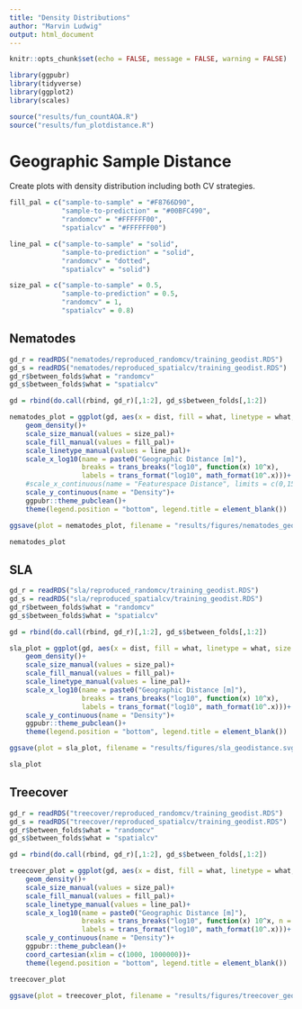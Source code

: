 ```yaml
---
title: "Density Distributions"
author: "Marvin Ludwig"
output: html_document
---
```




```r
knitr::opts_chunk$set(echo = FALSE, message = FALSE, warning = FALSE)

library(ggpubr)
library(tidyverse)
library(ggplot2)
library(scales)

source("results/fun_countAOA.R")
source("results/fun_plotdistance.R")

```


# Geographic Sample Distance

Create plots with density distribution including both CV strategies.




```r

fill_pal = c("sample-to-sample" = "#F8766D90",
             "sample-to-prediction" = "#00BFC490",
             "randomcv" = "#FFFFFF00",
             "spatialcv" = "#FFFFFF00")

line_pal = c("sample-to-sample" = "solid",
             "sample-to-prediction" = "solid",
             "randomcv" = "dotted",
             "spatialcv" = "solid")

size_pal = c("sample-to-sample" = 0.5,
             "sample-to-prediction" = 0.5,
             "randomcv" = 1,
             "spatialcv" = 0.8)
```





## Nematodes


```r

gd_r = readRDS("nematodes/reproduced_randomcv/training_geodist.RDS")
gd_s = readRDS("nematodes/reproduced_spatialcv/training_geodist.RDS")
gd_r$between_folds$what = "randomcv"
gd_s$between_folds$what = "spatialcv"

gd = rbind(do.call(rbind, gd_r)[,1:2], gd_s$between_folds[,1:2])

nematodes_plot = ggplot(gd, aes(x = dist, fill = what, linetype = what, size = what))+
    geom_density()+
    scale_size_manual(values = size_pal)+
    scale_fill_manual(values = fill_pal)+
    scale_linetype_manual(values = line_pal)+
    scale_x_log10(name = paste0("Geographic Distance [m]"),
                  breaks = trans_breaks("log10", function(x) 10^x),
                  labels = trans_format("log10", math_format(10^.x)))+
    #scale_x_continuous(name = "Featurespace Distance", limits = c(0,15))+
    scale_y_continuous(name = "Density")+
    ggpubr::theme_pubclean()+
    theme(legend.position = "bottom", legend.title = element_blank())

ggsave(plot = nematodes_plot, filename = "results/figures/nematodes_geodistance.svg", width = 16, height = 10, units = "cm")

nematodes_plot
```



## SLA

```r

gd_r = readRDS("sla/reproduced_randomcv/training_geodist.RDS")
gd_s = readRDS("sla/reproduced_spatialcv/training_geodist.RDS")
gd_r$between_folds$what = "randomcv"
gd_s$between_folds$what = "spatialcv"

gd = rbind(do.call(rbind, gd_r)[,1:2], gd_s$between_folds[,1:2])

sla_plot = ggplot(gd, aes(x = dist, fill = what, linetype = what, size = what))+
    geom_density()+
    scale_size_manual(values = size_pal)+
    scale_fill_manual(values = fill_pal)+
    scale_linetype_manual(values = line_pal)+
    scale_x_log10(name = paste0("Geographic Distance [m]"),
                  breaks = trans_breaks("log10", function(x) 10^x),
                  labels = trans_format("log10", math_format(10^.x)))+
    scale_y_continuous(name = "Density")+
    ggpubr::theme_pubclean()+
    theme(legend.position = "bottom", legend.title = element_blank())

ggsave(plot = sla_plot, filename = "results/figures/sla_geodistance.svg", width = 16, height = 10, units = "cm")

sla_plot
```


## Treecover


```r

gd_r = readRDS("treecover/reproduced_randomcv/training_geodist.RDS")
gd_s = readRDS("treecover/reproduced_spatialcv/training_geodist.RDS")
gd_r$between_folds$what = "randomcv"
gd_s$between_folds$what = "spatialcv"

gd = rbind(do.call(rbind, gd_r)[,1:2], gd_s$between_folds[,1:2])

treecover_plot = ggplot(gd, aes(x = dist, fill = what, linetype = what, size = what))+
    geom_density()+
    scale_size_manual(values = size_pal)+
    scale_fill_manual(values = fill_pal)+
    scale_linetype_manual(values = line_pal)+
    scale_x_log10(name = paste0("Geographic Distance [m]"),
                  breaks = trans_breaks("log10", function(x) 10^x, n = 4),
                  labels = trans_format("log10", math_format(10^.x)))+
    scale_y_continuous(name = "Density")+
    ggpubr::theme_pubclean()+
    coord_cartesian(xlim = c(1000, 1000000))+
    theme(legend.position = "bottom", legend.title = element_blank())

treecover_plot

ggsave(plot = treecover_plot, filename = "results/figures/treecover_geodistance.svg", width = 16, height = 10, units = "cm")


```

